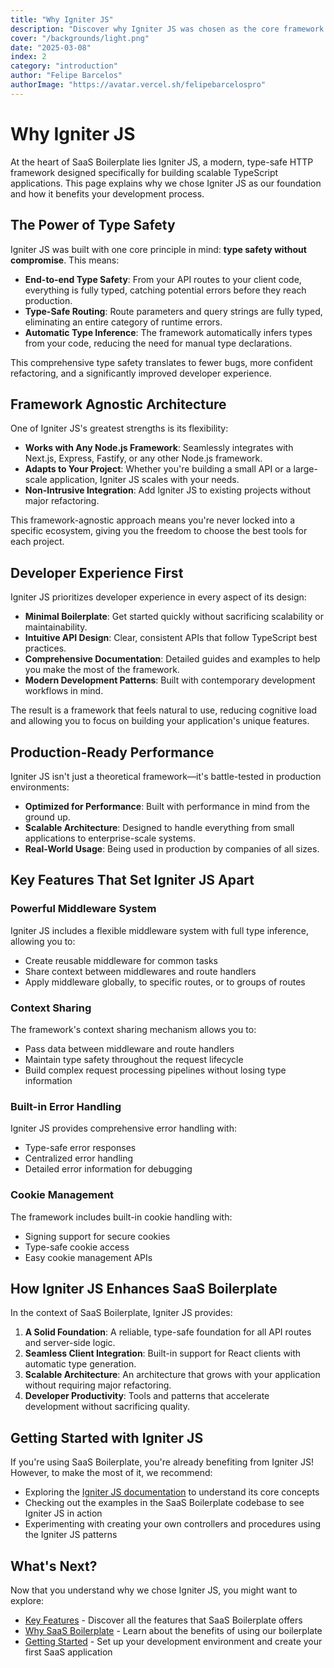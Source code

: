 ```yaml
---
title: "Why Igniter JS"
description: "Discover why Igniter JS was chosen as the core framework for SaaS Boilerplate and how its modern, type-safe approach accelerates your development workflow."
cover: "/backgrounds/light.png"
date: "2025-03-08"
index: 2
category: "introduction"
author: "Felipe Barcelos"
authorImage: "https://avatar.vercel.sh/felipebarcelospro"
---
```


# Why Igniter JS

At the heart of SaaS Boilerplate lies Igniter JS, a modern, type-safe HTTP framework designed specifically for building scalable TypeScript applications. This page explains why we chose Igniter JS as our foundation and how it benefits your development process.

## The Power of Type Safety

Igniter JS was built with one core principle in mind: **type safety without compromise**. This means:

- **End-to-end Type Safety**: From your API routes to your client code, everything is fully typed, catching potential errors before they reach production.
- **Type-Safe Routing**: Route parameters and query strings are fully typed, eliminating an entire category of runtime errors.
- **Automatic Type Inference**: The framework automatically infers types from your code, reducing the need for manual type declarations.

This comprehensive type safety translates to fewer bugs, more confident refactoring, and a significantly improved developer experience.

## Framework Agnostic Architecture

One of Igniter JS's greatest strengths is its flexibility:

- **Works with Any Node.js Framework**: Seamlessly integrates with Next.js, Express, Fastify, or any other Node.js framework.
- **Adapts to Your Project**: Whether you're building a small API or a large-scale application, Igniter JS scales with your needs.
- **Non-Intrusive Integration**: Add Igniter JS to existing projects without major refactoring.

This framework-agnostic approach means you're never locked into a specific ecosystem, giving you the freedom to choose the best tools for each project.

## Developer Experience First

Igniter JS prioritizes developer experience in every aspect of its design:

- **Minimal Boilerplate**: Get started quickly without sacrificing scalability or maintainability.
- **Intuitive API Design**: Clear, consistent APIs that follow TypeScript best practices.
- **Comprehensive Documentation**: Detailed guides and examples to help you make the most of the framework.
- **Modern Development Patterns**: Built with contemporary development workflows in mind.

The result is a framework that feels natural to use, reducing cognitive load and allowing you to focus on building your application's unique features.

## Production-Ready Performance

Igniter JS isn't just a theoretical framework—it's battle-tested in production environments:

- **Optimized for Performance**: Built with performance in mind from the ground up.
- **Scalable Architecture**: Designed to handle everything from small applications to enterprise-scale systems.
- **Real-World Usage**: Being used in production by companies of all sizes.

## Key Features That Set Igniter JS Apart

### Powerful Middleware System

Igniter JS includes a flexible middleware system with full type inference, allowing you to:

- Create reusable middleware for common tasks
- Share context between middlewares and route handlers
- Apply middleware globally, to specific routes, or to groups of routes

### Context Sharing

The framework's context sharing mechanism allows you to:

- Pass data between middleware and route handlers
- Maintain type safety throughout the request lifecycle
- Build complex request processing pipelines without losing type information

### Built-in Error Handling

Igniter JS provides comprehensive error handling with:

- Type-safe error responses
- Centralized error handling
- Detailed error information for debugging

### Cookie Management

The framework includes built-in cookie handling with:

- Signing support for secure cookies
- Type-safe cookie access
- Easy cookie management APIs

## How Igniter JS Enhances SaaS Boilerplate

In the context of SaaS Boilerplate, Igniter JS provides:

1. **A Solid Foundation**: A reliable, type-safe foundation for all API routes and server-side logic.
2. **Seamless Client Integration**: Built-in support for React clients with automatic type generation.
3. **Scalable Architecture**: An architecture that grows with your application without requiring major refactoring.
4. **Developer Productivity**: Tools and patterns that accelerate development without sacrificing quality.

## Getting Started with Igniter JS

If you're using SaaS Boilerplate, you're already benefiting from Igniter JS! However, to make the most of it, we recommend:

- Exploring the [Igniter JS documentation](https://github.com/felipebarcelospro/igniter-js) to understand its core concepts
- Checking out the examples in the SaaS Boilerplate codebase to see Igniter JS in action
- Experimenting with creating your own controllers and procedures using the Igniter JS patterns

## What's Next?

Now that you understand why we chose Igniter JS, you might want to explore:

- [Key Features](/docs/introduction/key-features) - Discover all the features that SaaS Boilerplate offers
- [Why SaaS Boilerplate](/docs/introduction/why-saas-boilerplate) - Learn about the benefits of using our boilerplate
- [Getting Started](/docs/getting-started) - Set up your development environment and create your first SaaS application